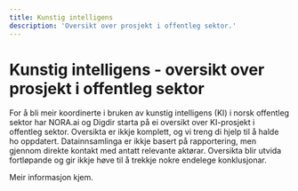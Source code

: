```yaml
---
title: Kunstig intelligens
description: 'Oversikt over prosjekt i offentleg sektor.'
---
```


# Kunstig intelligens - oversikt over prosjekt i offentleg sektor

<Ingress>
    For å bli meir koordinerte i bruken av kunstig intelligens (KI) i norsk offentleg sektor har NORA.ai og Digdir starta på ei oversikt over KI-prosjekt i offentleg sektor. Oversikta er ikkje komplett, og vi treng di hjelp til å halde ho oppdatert. Datainnsamlinga er ikkje basert på rapportering, men gjennom direkte kontakt med antatt relevante aktørar. Oversikta blir utvida fortløpande og gir ikkje høve til å trekkje nokre endelege konklusjonar.
</Ingress>

<CatalogPromo
    text='Ønskjer du å søkje i KI-prosjekt?'
    button='Finn&nbsp;KI-prosjekt&nbsp;→'
    link='/kunstig-intelligens'
/>

Meir informasjon kjem.
